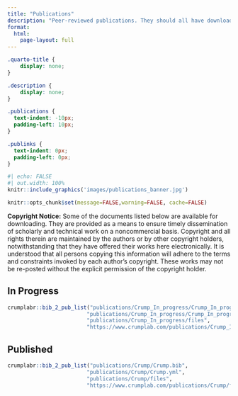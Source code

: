 ```yaml
---
title: "Publications"
description: "Peer-reviewed publications. They should all have downloadable pdfs, and if they don't email me."
format:
  html:
    page-layout: full
---
```


```css
.quarto-title {
    display: none;
}

.description {
    display: none;
}

.publications {
  text-indent: -10px; 
  padding-left: 10px;
}

.publinks {
  text-indent: 0px; 
  padding-left: 0px;
}
```

```r
#| echo: FALSE
#| out.width: 100%
knitr::include_graphics('images/publications_banner.jpg')
```

```r
knitr::opts_chunk$set(message=FALSE,warning=FALSE, cache=FALSE)
```

**Copyright Notice:** Some of the documents listed below are available for downloading. They are provided as a means to ensure timely dissemination of scholarly and technical work on a noncommercial basis. Copyright and all rights therein are maintained by the authors or by other copyright holders, notwithstanding that they have offered their works here electronically. It is understood that all persons copying this information will adhere to the terms and constraints invoked by each author's copyright. These works may not be re-posted without the explicit permission of the copyright holder.

## In Progress

::: publications
```r
crumplabr::bib_2_pub_list("publications/Crump_In_progress/Crump_In_progress.bib",
                         "publications/Crump_In_progress/Crump_In_progress.yml",
                         "publications/Crump_In_progress/files",
                         "https://www.crumplab.com/publications/Crump_In_progress/files")
```
:::

## Published

::: publications
```r
crumplabr::bib_2_pub_list("publications/Crump/Crump.bib",
                         "publications/Crump/Crump.yml",
                         "publications/Crump/files",
                         "https://www.crumplab.com/publications/Crump/files")
```
:::
